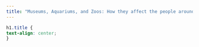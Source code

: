 ```yaml
---
title: "Museums, Aquariums, and Zoos: How they affect the people around them"
---
```


```css
h1.title {
text-align: center;
}
```





